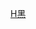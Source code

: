 {{Navbox
|name = 黑澀會美眉
|title = [[黑澀會美眉]]
|titlestyle = background-color:#FF73B3
|groupstyle = background-color:#6633CC
|abovestyle = background-color:#30D5C8
|belowstyle = background-color:#007FFF
|above   = 
固定成員：[[洪詩涵 (藝人)|洪詩涵]]（洪詩）- [[鄭如吟]]（玉兔）- [[黃喬歆]]（瑤瑤）- [[賴薏婷]]（蚊子）[[陳斯亞]]（斯亞）- [[鍾順琴]]（Taco）- [[林筳諭]]（允菲）- [[邱珮淇]]（Garol）- [[胡雅婷]]（小涵）
|group1  = 音樂作品
|list1   = {{Navbox subgroup
| group1 = 單曲EP
| list1  = 《Dummy Run》<sup>瑤</sup> 
| group2 = EP
| list2  = 《[[一直一直愛]]》<sup>詩</sup> - 《[[小未來]]》<sup>詩</sup> - 《[[More (EP)|More]]》<sup>詩</sup> - 《[[Twinko (專輯)|Twinko同名迷你專輯]]》<sup>斯</sup>    
| group3 = 單曲 
| list3  = 《夏日密碼 Summer Code、Rap To The Top、停止廢話、Call Me Dancer、停止廢話(Remix)、顏色、花落誰家》<sup>蚊</sup> - 《[[Twinko X Crime Craft]]、暖流》<sup>斯</sup> 
| group4 = 代言
| list4  = KnightsBridge<sup>菲、斯</sup>
| group5 = 
| list5  =
}}
|group2  = 演唱會
|list2   = {{Navbox subgroup
|group1 =<div class="center">主角</div>
|list1  = 西門町 我愛黑澀音樂同樂會<sup>菲、玉、斯、詩</sup>
|group2 = 表演嘉賓
|list2  = [[楊宗緯]]「星空傳奇2008」[[臺北小巨蛋|小巨蛋]]演唱會<sup>詩</sup> - [[棒棒堂]]「哪裡怕」小巨蛋演唱會<sup>詩、玉、菲、斯、蚊、T</sup> - [[廖允傑|小-{杰}-]]+[[邱勝翊|王子]] 舞可取代音樂會2010<sup>玉、詩</sup> - [[JPM]] 愛>>>進化巡迴演唱會<sup>詩</sup>
}}
|group3  = MV演出
|list3   = [[凍頂樂團]]《Channy》<sup>詩</sup> - [[吳建豪]]《我的王國》<sup>蚊</sup> - [[劉若英]] 《光》<sup>瑤</sup> - [[潘瑋柏]]《一指神功》<sup>瑤</sup> - [[林志炫]]《出嫁》<sup>瑤</sup> - [[梁靜茹]]《101》<sup>瑤</sup> - [[黃喬歆|瑤瑤]]《Dummy Run》<sup>瑤</sup> - [[邱勝翊|王子]]、[[廖允傑|小-{杰}-]] 《舞可取代》<sup>詩、玉</sup> - [[吳克羣]] 《男傭》<sup>詩</sup> - [[JPM]] 《因為有你》<sup>詩</sup> - [[賴薏婷|蚊子]]《夏日密碼 Summer Code、Rap To The Top、停止廢話、Call Me Dancer、停止廢話(Remix)、顏色、花落誰家》<sup>蚊</sup> - [[Popu Lady]]《一直一直愛、Kiss Me、Lady First、好想變蘋果、戀愛元氣彈、戀愛元氣彈(官方舞蹈版)、媽媽送我一個吉他2013、融化了、Just Say It、More多多、More多多(官方舞蹈版)、好好》<sup>詩</sup> - [[Twinko]]《黑幫 Crime Craft、暖流、Falling in Love、Bling Bling、空位、說我愛你》<sup>斯</sup>- [[吳思賢 (藝人)|吳思賢]]《Don't cry》<sup>詩</sup>

|group4 = 電視劇 & 電影
|list4  = {{Navbox subgroup
| group1 = 主角
| list1 =《舞力四射》<sup>斯</sup> 
| group2 = 配角
| list2 =《[[萌學園之萌騎士傳奇]]》<sup>瑤</sup> - 《[[33故事館]]之【相戀無罪】》<sup>斯</sup> - 《[[勇敢說出我愛你]]》<sup>詩</sup> 
| group3 =客串
| list3 =《奇妙的旅程》<sup>詩</sup> - 《[[花樣少年少女_(台灣電視劇)|花樣少年少女]]》<sup>瑤</sup> 《[[黑糖群俠傳]]》<sup>菲</sup> - 《花癡男》<sup>詩</sup> - 《拳舞》<sup>詩</sup> - 《[[拜金女王]]》<sup>瑤</sup> - 《[[我的自由年代]]》<sup>菲</sup> - 《[[大稻埕]]》<sup>蚊</sup> - 《後備空姐》<sup>斯</sup>  
}}
|group5 = 電視節目
|list5  = 《[[我愛黑澀會]]》 - 《[[美眉普普風]]》<sup>除G、涵</sup> - 《[[VJ普普風]]》<sup>除T、涵、G</sup> - 《[[我愛黑澀棒棒堂]]》 - 《[[我愛黑澀棒棒堂 (賀年節目)]]》<sup>除G、涵</sup> - 《[[流行 in house|流行 in House]]》<sup>詩、玉、瑤、菲</sup> - 《就是愛JK》<sup>菲</sup> - 《[[模范棒棒堂|模-{范}-棒棒堂]]》<sup>詩、菲</sup> - 《[[旅行應援團]]》<sup>菲</sup> - 《[[超級接班人2]]》<sup>蚊、T</sup>
|below   = 參見：[[星空家族]]、[[黑Girl]]、[[黑澀會二軍]]、[[傳奇星娛樂]]、[[華研國際音樂]]、[http://zh-hk.facebook.com/flow.com.tw 逆流音樂]、[http://www.ladyemperor.com/leartist_info.php?d=21 女帝娛樂]、[[Popu Lady]]、[[Twinko]]
}}<noinclude>[[Category:我愛黑澀會|H黑]]</noinclude>
